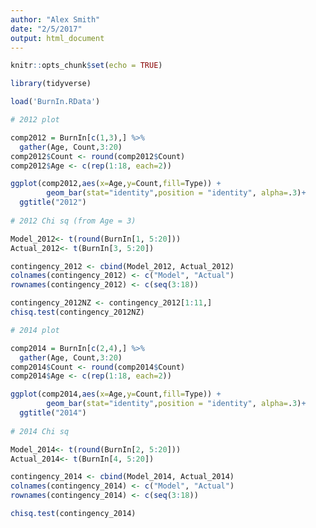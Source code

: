 ```yaml
---
author: "Alex Smith"
date: "2/5/2017"
output: html_document
---
```


```r
knitr::opts_chunk$set(echo = TRUE)

library(tidyverse)

load('BurnIn.RData')
```


```r

# 2012 plot

comp2012 = BurnIn[c(1,3),] %>%
  gather(Age, Count,3:20) 
comp2012$Count <- round(comp2012$Count)
comp2012$Age <- c(rep(1:18, each=2))

ggplot(comp2012,aes(x=Age,y=Count,fill=Type)) + 
        geom_bar(stat="identity",position = "identity", alpha=.3)+
  ggtitle("2012")
  
# 2012 Chi sq (from Age = 3)

Model_2012<- t(round(BurnIn[1, 5:20]))
Actual_2012<- t(BurnIn[3, 5:20])

contingency_2012 <- cbind(Model_2012, Actual_2012)
colnames(contingency_2012) <- c("Model", "Actual")
rownames(contingency_2012) <- c(seq(3:18))

contingency_2012NZ <- contingency_2012[1:11,] 
chisq.test(contingency_2012NZ)


```
```r

# 2014 plot

comp2014 = BurnIn[c(2,4),] %>%
  gather(Age, Count,3:20) 
comp2014$Count <- round(comp2014$Count)
comp2014$Age <- c(rep(1:18, each=2))

ggplot(comp2014,aes(x=Age,y=Count,fill=Type)) + 
        geom_bar(stat="identity",position = "identity", alpha=.3)+
  ggtitle("2014")
  
# 2014 Chi sq

Model_2014<- t(round(BurnIn[2, 5:20]))
Actual_2014<- t(BurnIn[4, 5:20])

contingency_2014 <- cbind(Model_2014, Actual_2014)
colnames(contingency_2014) <- c("Model", "Actual")
rownames(contingency_2014) <- c(seq(3:18))

chisq.test(contingency_2014)

```

